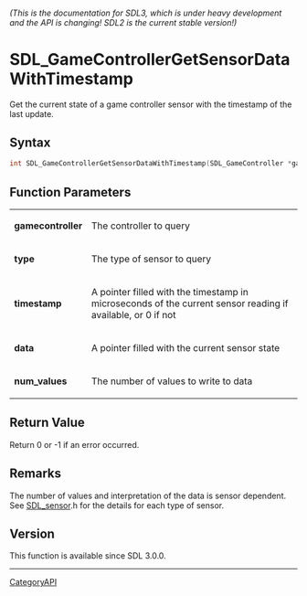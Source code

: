 ====== (This is the documentation for SDL3, which is under heavy development and the API is changing! SDL2 is the current stable version!) ======
= SDL_GameControllerGetSensorDataWithTimestamp =

Get the current state of a game controller sensor with the timestamp of the last update.

== Syntax ==

<syntaxhighlight lang='c'>
int SDL_GameControllerGetSensorDataWithTimestamp(SDL_GameController *gamecontroller, SDL_SensorType type, Uint64 *timestamp, float *data, int num_values);
</syntaxhighlight>

== Function Parameters ==

{|
|'''gamecontroller'''
|The controller to query
|-
|'''type'''
|The type of sensor to query
|-
|'''timestamp'''
|A pointer filled with the timestamp in microseconds of the current sensor reading if available, or 0 if not
|-
|'''data'''
|A pointer filled with the current sensor state
|-
|'''num_values'''
|The number of values to write to data
|}

== Return Value ==

Return 0 or -1 if an error occurred.

== Remarks ==

The number of values and interpretation of the data is sensor dependent.
See [[SDL_sensor]].h for the details for each type of sensor.

== Version ==

This function is available since SDL 3.0.0.

----
[[CategoryAPI]]


